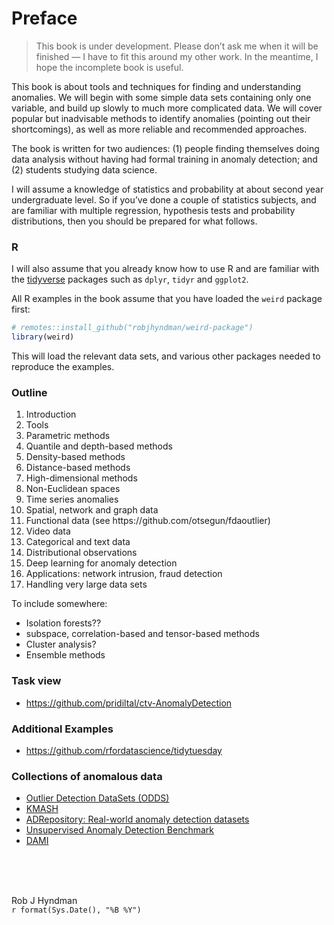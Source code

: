 # Preface {.unnumbered}

> This book is under development. Please don't ask me when it will be finished --- I have to fit this around my other work. In the meantime, I hope the incomplete book is useful.

This book is about tools and techniques for finding and understanding anomalies. We will begin with some simple data sets containing only one variable, and build up slowly to much more complicated data. We will cover popular but inadvisable methods to identify anomalies (pointing out their shortcomings), as well as more reliable and recommended approaches.

The book is written for two audiences: (1)&nbsp;people finding themselves doing data analysis without having had formal training in anomaly detection; and (2)&nbsp;students studying data science.

I will assume a knowledge of statistics and probability at about second year undergraduate level. So if you've done a couple of statistics subjects, and are familiar with multiple regression, hypothesis tests and probability distributions, then you should be prepared for what follows.

### R {-}

I will also assume that you already know how to use R and are familiar with the [tidyverse](https://tidyverse.org) packages such as `dplyr`, `tidyr` and `ggplot2`.

All R examples in the book assume that you have loaded the `weird` package first:

```r
# remotes::install_github("robjhyndman/weird-package")
library(weird)
```

This will load the relevant data sets, and various other packages needed to reproduce the examples.

### Outline {-}

1. Introduction
2. Tools
3. Parametric methods
4. Quantile and depth-based methods
5. Density-based methods
6. Distance-based methods
7. High-dimensional methods
8. Non-Euclidean spaces
10. Time series anomalies
11. Spatial, network and graph data
12. Functional data (see https://github.com/otsegun/fdaoutlier)
13. Video data
14. Categorical and text data
15. Distributional observations
16. Deep learning for anomaly detection
17. Applications: network intrusion, fraud detection
18. Handling very large data sets

To include somewhere:

 * Isolation forests??
 * subspace, correlation-based and tensor-based methods
 * Cluster analysis?
 * Ensemble methods

### Task view {-}

- [https://github.com/pridiltal/ctv-AnomalyDetection](https://github.com/pridiltal/ctv-AnomalyDetection)

### Additional Examples {-}

- [https://github.com/rfordatascience/tidytuesday](https://github.com/rfordatascience/tidytuesday)

### Collections of anomalous data {-}

* [Outlier Detection DataSets (ODDS)](http://odds.cs.stonybrook.edu/)
* [KMASH](https://figshare.com/articles/dataset/Datasets_12338_zip/7705127)
* [ADRepository: Real-world anomaly detection datasets](https://github.com/GuansongPang/ADRepository-Anomaly-detection-datasets)
* [Unsupervised Anomaly Detection Benchmark](http://doi.org/10.7910/DVN/OPQMVF)
* [DAMI](https://www.dbs.ifi.lmu.de/research/outlier-evaluation/DAMI/)

&nbsp;<br><br><br>

Rob J Hyndman <br>
`r format(Sys.Date(), "%B %Y")`
